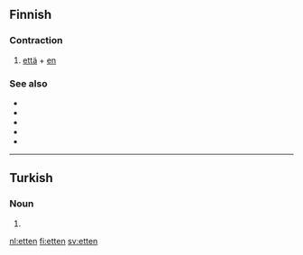 ==Finnish==

===Contraction===
{{fi-contr}}

# [[että]] + [[en]]

===See also===
* {{l|fi|ettei}}
* {{l|fi|etteivät}}
* {{l|fi|ettemme}}
* {{l|fi|ettet}}
* {{l|fi|ettette}}

----

==Turkish==

===Noun===
{{head|tr|noun form}}

# {{inflection of|et||abl|s|lang=tr}}

[[nl:etten]]
[[fi:etten]]
[[sv:etten]]